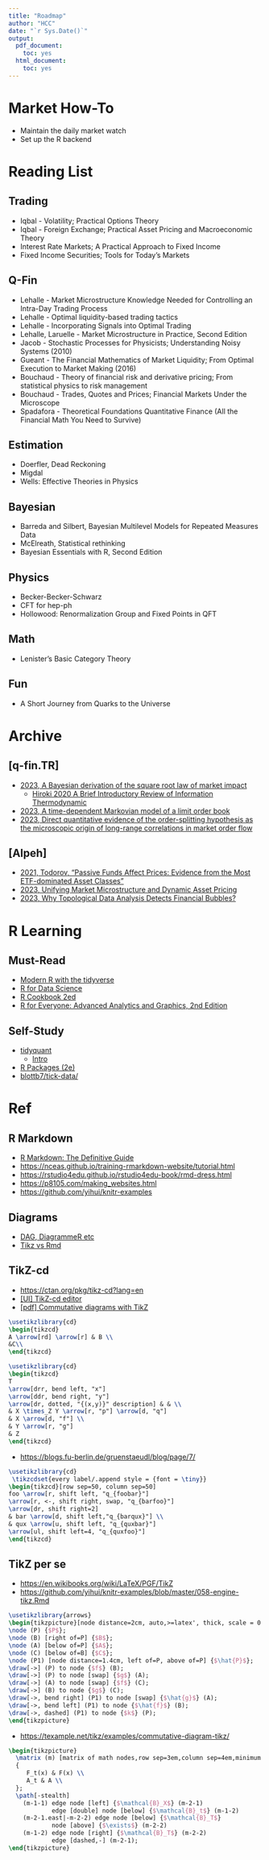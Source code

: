```yaml
---
title: "Roadmap"
author: "HCC"
date: "`r Sys.Date()`"
output:
  pdf_document:
    toc: yes
  html_document:
    toc: yes
---
```








# Market How-To
- Maintain the daily market watch
- Set up the R backend


# Reading List 


## Trading
  - Iqbal - Volatility; Practical Options Theory
  - Iqbal - Foreign Exchange; Practical Asset Pricing and Macroeconomic Theory
  - Interest Rate Markets; A Practical Approach to Fixed Income
  - Fixed Income Securities; Tools for Today's Markets

## Q-Fin
  - Lehalle - Market Microstructure Knowledge Needed for Controlling an Intra-Day Trading Process 
  - Lehalle - Optimal liquidity-based trading tactics
  - Lehalle - Incorporating Signals into Optimal Trading
  - Lehalle, Laruelle - Market Microstructure in Practice, Second Edition
  - Jacob - Stochastic Processes for Physicists; Understanding Noisy Systems (2010)
  - Gueant - The Financial Mathematics of Market Liquidity; From Optimal Execution to Market Making (2016)
  - Bouchaud - Theory of financial risk and derivative pricing; From statistical physics to risk management
  - Bouchaud - Trades, Quotes and Prices; Financial Markets Under the Microscope
  - Spadafora - Theoretical Foundations Quantitative Finance (All the Financial Math You Need to Survive)

  
## Estimation
  - Doerfler, Dead Reckoning
  - Migdal
  - Wells: Effective Theories in Physics

## Bayesian
  - Barreda and Silbert, Bayesian Multilevel Models for Repeated Measures Data
  - McElreath, Statistical rethinking
  - Bayesian Essentials with R, Second Edition

## Physics
  - Becker-Becker-Schwarz  
  - CFT for hep-ph
  - Hollowood: Renormalization Group and Fixed Points in QFT
  
## Math 
  - Lenister's Basic Category Theory

## Fun
  -  A Short Journey from Quarks to the Universe 
  
# Archive

## [q-fin.TR]
  - [2023, A Bayesian derivation of the square root law of market impact](https://arxiv.org/abs/2303.08867)
    -   [Hiroki 2020 A Brief Introductory Review of Information Thermodynamic](https://osf.io/h6dex)
  - [2023, A time-dependent Markovian model of a limit order book](https://arxiv.org/abs/2302.00846)
  - [2023, Direct quantitative evidence of the order-splitting hypothesis as the microscopic origin of long-range correlations in market order flow](https://arxiv.org/abs/2301.13505)

## [Alpeh]  
  - [2021, Todorov, “Passive Funds Affect Prices: Evidence from the Most ETF-dominated Asset Classes”](https://www.bis.org/publ/work952.htm)
  - [2023, Unifying Market Microstructure and Dynamic Asset Pricing](https://arxiv.org/abs/2304.02356)
  - [2023, Why Topological Data Analysis Detects Financial Bubbles?](https://arxiv.org/abs/2304.06877)

# R Learning

## Must-Read
- [Modern R with the tidyverse](http://modern-rstats.eu/)
- [R for Data Science](https://r4ds.had.co.nz/model-basics.html)
- [R Cookbook 2ed](https://rc2e.com/timeseriesanalysis#recipe-id085)
- [R for Everyone: Advanced Analytics and Graphics, 2nd Edition](https://www.oreilly.com/library/view/r-for-everyone/9780134546988/)

##  Self-Study
- [tidyquant](https://business-science.github.io/tidyquant/)
  - [Intro](https://business-science.github.io/tidyquant/articles/TQ00-introduction-to-tidyquant.html)
- [R Packages (2e)](https://r-pkgs.org/)
- [blottb7/tick-data/](https://github.com/blottb7/tick-data/)


# Ref 

## R Markdown 
- [R Markdown: The Definitive Guide](https://bookdown.org/yihui/rmarkdown/rmarkdown-site.html)
- <https://nceas.github.io/training-rmarkdown-website/tutorial.html>
- <https://rstudio4edu.github.io/rstudio4edu-book/rmd-dress.html>
- <https://p8105.com/making_websites.html>
- <https://github.com/yihui/knitr-examples>

## Diagrams
- [DAG, DiagrammeR etc](https://remlapmot.github.io/mrdags/)
- [Tikz vs Rmd](https://stackoverflow.com/questions/27880563/tikz-in-r-markdown)
  
## TikZ-cd
- <https://ctan.org/pkg/tikz-cd?lang=en>
- [ [UI] TikZ-cd editor](https://tikzcd.yichuanshen.de/)
- [ [pdf] Commutative diagrams with TikZ](https://ctan.math.washington.edu/tex-archive/graphics/pgf/contrib/tikz-cd/tikz-cd-doc.pdf)

```tikz
\usetikzlibrary{cd}
\begin{tikzcd}
A \arrow[rd] \arrow[r] & B \\
&C\\
\end{tikzcd}
```  


```tikz
\usetikzlibrary{cd}
\begin{tikzcd}
T
\arrow[drr, bend left, "x"]
\arrow[ddr, bend right, "y"]
\arrow[dr, dotted, "{(x,y)}" description] & & \\
& X \times_Z Y \arrow[r, "p"] \arrow[d, "q"]
& X \arrow[d, "f"] \\
& Y \arrow[r, "g"]
& Z
\end{tikzcd}
```  

- <https://blogs.fu-berlin.de/gruenstaeudl/blog/page/7/>

```tikz
\usetikzlibrary{cd}
 \tikzcdset{every label/.append style = {font = \tiny}}
\begin{tikzcd}[row sep=50, column sep=50]
foo \arrow[r, shift left, "q_{foobar}"]
\arrow[r, <-, shift right, swap, "q_{barfoo}"]
\arrow[dr, shift right=2]
& bar \arrow[d, shift left,"q_{barqux}"] \\
& qux \arrow[u, shift left, "q_{quxbar}"]
\arrow[ul, shift left=4, "q_{quxfoo}"]
\end{tikzcd}
``` 



## TikZ per se
- <https://en.wikibooks.org/wiki/LaTeX/PGF/TikZ>
- <https://github.com/yihui/knitr-examples/blob/master/058-engine-tikz.Rmd>
  
```tikz
\usetikzlibrary{arrows}
\begin{tikzpicture}[node distance=2cm, auto,>=latex', thick, scale = 0.5]
\node (P) {$P$};
\node (B) [right of=P] {$B$};
\node (A) [below of=P] {$A$};
\node (C) [below of=B] {$C$};
\node (P1) [node distance=1.4cm, left of=P, above of=P] {$\hat{P}$};
\draw[->] (P) to node {$f$} (B);
\draw[->] (P) to node [swap] {$g$} (A);
\draw[->] (A) to node [swap] {$f$} (C);
\draw[->] (B) to node {$g$} (C);
\draw[->, bend right] (P1) to node [swap] {$\hat{g}$} (A);
\draw[->, bend left] (P1) to node {$\hat{f}$} (B);
\draw[->, dashed] (P1) to node {$k$} (P);
\end{tikzpicture}
```

- <https://texample.net/tikz/examples/commutative-diagram-tikz/>
  
```tikz
\begin{tikzpicture}
  \matrix (m) [matrix of math nodes,row sep=3em,column sep=4em,minimum width=2em]
  {
     F_t(x) & F(x) \\
     A_t & A \\
  };
  \path[-stealth]
    (m-1-1) edge node [left] {$\mathcal{B}_X$} (m-2-1)
            edge [double] node [below] {$\mathcal{B}_t$} (m-1-2)
    (m-2-1.east|-m-2-2) edge node [below] {$\mathcal{B}_T$}
            node [above] {$\exists$} (m-2-2)
    (m-1-2) edge node [right] {$\mathcal{B}_T$} (m-2-2)
            edge [dashed,-] (m-2-1);
\end{tikzpicture}
```
  
